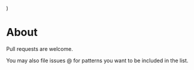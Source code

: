   <div style={{ minHeight: 2908, backgroundColor: "idianred" }} />
)

# About

Pull requests are welcome.


You may also file issues @ for patterns you want to be included in the list.
